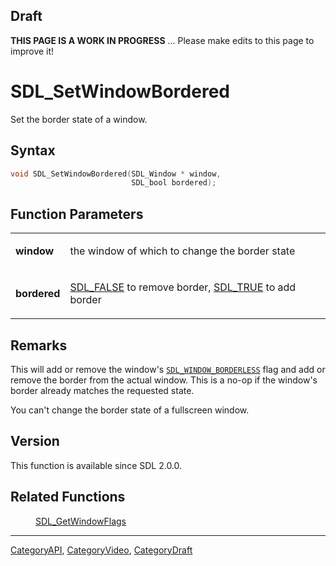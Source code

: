 
== Draft ==


'''THIS PAGE IS A WORK IN PROGRESS''' ... Please make edits to this page to improve it!



<!-- #*^*^*^*^*See https://wiki.libsdl.org/SGFunctions for details on editing this page*^*^*^*^* -->


= SDL_SetWindowBordered =

Set the border state of a window.

== Syntax ==

<syntaxhighlight lang='c'>
void SDL_SetWindowBordered(SDL_Window * window,
                           SDL_bool bordered);
</syntaxhighlight>

== Function Parameters ==

{|
|'''window'''
|the window of which to change the border state
|-
|'''bordered'''
|[[SDL_FALSE]] to remove border, [[SDL_TRUE]] to add border
|}

== Remarks ==

This will add or remove the window's
<code>[[SDL_WINDOW_BORDERLESS]]</code> flag and add or remove the border
from the actual window. This is a no-op if the window's border already
matches the requested state.

You can't change the border state of a fullscreen window.

== Version ==

This function is available since SDL 2.0.0.



== Related Functions ==

:[[SDL_GetWindowFlags]]

----
[[CategoryAPI]], [[CategoryVideo]], [[CategoryDraft]]
<!-- #See the Style Guide for instructions on editing the footer. -->


